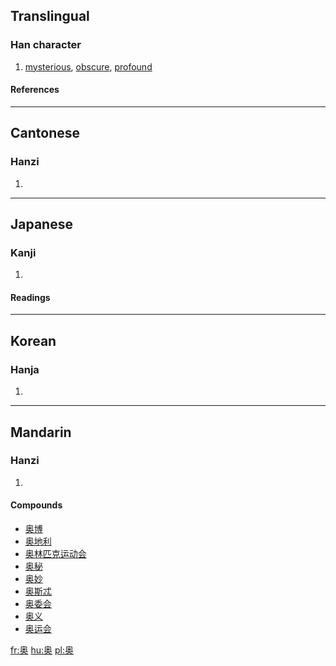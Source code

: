 {{see|奧}}

==Translingual==
===Han character===
{{Han char|rn=37|rad=大|as=09|sn=12|four=|canj=竹月大 (HBK), X竹月大 (XHBK)}}
# [[mysterious]], [[obscure]], [[profound]]
====References====
{{Han ref|kx=0253.151|dkj=05981|hdz=10545.070|uh=5965|ud=22885}}
----
==Cantonese==
===Hanzi===
{{yue-hanzi|jyut=ou3, juk1|y=ou, yūk}}
# {{defn|Cantonese}}
----
== Japanese ==
=== Kanji ===
{{ja-kanji|grade=c|rs=大09}}
# {{defn|Japanese}} 
====Readings====
{{ja-readings|on=[[おう]] (ō)|kun=[[おく]] (oku), [[くま]] (kuma)}}
----
==Korean==
===Hanja===
{{ko-hanja|hangeul=[[오]], [[욱]]|rv=o, uk|mr=o, uk}}
# {{defn|Korean}}
----
==Mandarin==
===Hanzi===
{{cmn-hanzi|tra=奧|pin=[[ào]] (ao4), [[yù]] (yu4)|wg=ao<sup>4</sup>, yü<sup>4</sup>}}
# {{defn|Mandarin}}

====Compounds====
*[[奥博]]
*[[奥地利]]
*[[奥林匹克运动会]]
*[[奥秘]]
*[[奥妙]]
*[[奥斯忒]]
*[[奥委会]]
*[[奥义]]
*[[奥运会]]

[[fr:奥]]
[[hu:奥]]
[[pl:奥]]